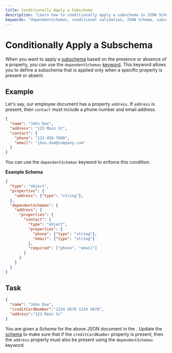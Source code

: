 ```yaml
---
title: Conditionally Apply a Subschema
description: "Learn how to conditionally apply a subschema in JSON Schema using the dependentSchemas keyword based on the presence or absence of a property."
keywords: "dependentSchemas, conditional validation, JSON Schema, subschema, keyword"
---
```



# Conditionally Apply a Subschema

When you want to apply a [subschema](https://json-schema.org/learn/glossary#subschema) based on the presence or absence of a property, you can use the `dependentSchemas` [keyword](https://json-schema.org/learn/glossary#keyword). This keyword allows you to define a subschema that is applied only when a specific property is present or absent.


## Example 

Let's say, our employee document has a property `address`. If 
`address` is present, then `contact` must include a phone number and email address.


```json highlightLineStart={5} highlightLineEnd={6} 
{
  "name": "John Doe",
  "address": "123 Main St",
  "contact": {
    "phone": "123-456-7890",
    "email": "jhon.doe@company.com"
  }
}
```
You can use the `dependentSchemas` keyword to enforce this condition.

**Example Schema**

```json highlightLineStart={6}
{
  "type": "object",
  "properties": {
    "address": {"type": "string"},
  },
  "dependentSchemas": {
    "address": {
      "properties": {
        "contact": {
          "type": "object",
          "properties": {
            "phone": {"type": "string"},
            "email": {"type": "string"}
          },
          "required": ["phone", "email"]
        }
      }
    }    
  }
}
```

## Task 

```json 
{
  "name": "John Doe",
  "creditCardNumber":"1234 5678 1234 5678",
  "address":"123 Main St"
}
``` 

You are given a *Schema* for the above JSON document in the <SideEditorLink/>. Update the [schema](https://json-schema.org/learn/glossary#schema) to make sure that if the `creditCardNumber` property is present, then the `address` property must also be present using the `dependentSchemas` keyword.